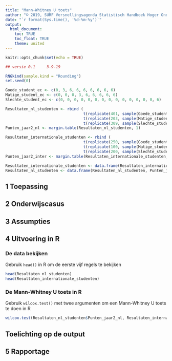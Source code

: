 ```yaml
---
title: "Mann-Whitney U toets"
author: "© 2019, SURF Versnellingsagenda Statistisch Handboek Hoger Onderwijs"
date: "`r format(Sys.time(), '%d-%m-%y')`"
output: 
  html_document:
    toc: TRUE
    toc_float: TRUE
    theme: united
---
```


```r
knitr::opts_chunk$set(echo = TRUE)
```

``` r
## versie 0.1     3-9-19
```

```r
RNGkind(sample.kind = "Rounding")
set.seed(0)

Goede_student_ec <- c(0, 3, 6, 6, 6, 6, 6, 6, 6)
Matige_student_ec <- c(0, 0, 0, 3, 6, 6, 6, 6, 6)
Slechte_student_ec <- c(0, 0, 0, 0, 0, 0, 0, 0, 0, 0, 0, 0, 0, 0, 6)

Resultaten_nl_studenten <- rbind (
                                  t(replicate(401, sample(Goede_student_ec, 11, replace = TRUE))), 
                                  t(replicate(203, sample(Matige_student_ec, 11, replace = TRUE))),
                                  t(replicate(309, sample(Slechte_student_ec, 11, replace = TRUE))))
Punten_jaar2_nl <- margin.table(Resultaten_nl_studenten, 1)

Resultaten_internationale_studenten <- rbind (
                                  t(replicate(250, sample(Goede_student_ec, 11, replace = TRUE))), 
                                  t(replicate(100, sample(Matige_student_ec, 11, replace = TRUE))),
                                  t(replicate(200, sample(Slechte_student_ec, 11, replace = TRUE))))
Punten_jaar2_inter <- margin.table(Resultaten_internationale_studenten, 1)

Resultaten_internationale_studenten <- data.frame(Resultaten_internationale_studenten, Punten_jaar2_inter)
Resultaten_nl_studenten <- data.frame(Resultaten_nl_studenten, Punten_jaar2_nl)

```

## 1 Toepassing

## 2 Onderwijscasus

## 3 Assumpties

## 4 Uitvoering in R

### De data bekijken
Gebruik `head()` in R om de eerste vijf regels te bekijken
```r
head(Resultaten_nl_studenten)
head(Resultaten_internationale_studenten)
```

### De Mann-Whitney U toets in R
Gebruik `wilcox.test()` met twee argumenten om een Mann-Whitney U toets te doen in R
```r
wilcox.test(Resultaten_nl_studenten$Punten_jaar2_nl, Resultaten_internationale_studenten$Punten_jaar2)
```

## Toelichting op de output

## 5 Rapportage

